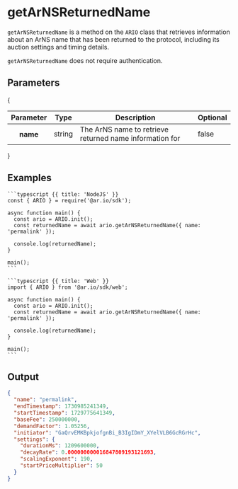
<HeroPattern />

# getArNSReturnedName

`getArNSReturnedName` is a method on the `ARIO` class that retrieves information about an ArNS name that has been returned to the protocol, including its auction settings and timing details.

`getArNSReturnedName` does not require authentication.

## Parameters

{
<div style={{textAlign: "center"}}>
    <table className="inline-table">
    <thead>
    <tr>
        <th>Parameter</th>
        <th>Type</th>
        <th>Description</th>
        <th>Optional</th>
    </tr>
    </thead>
    <tbody>
    <tr>
        <th>name</th>
        <td>string</td>
        <td>The ArNS name to retrieve returned name information for</td>
        <td>false</td>
    </tr>
    </tbody>
    </table>
</div>
}

## Examples

<CodeGroup title="getArNSReturnedName">

    ```typescript {{ title: 'NodeJS' }}
    const { ARIO } = require('@ar.io/sdk');

    async function main() {
      const ario = ARIO.init();
      const returnedName = await ario.getArNSReturnedName({ name: 'permalink' });

      console.log(returnedName);
    }

    main();
    ```

    ```typescript {{ title: 'Web' }}
    import { ARIO } from '@ar.io/sdk/web';

    async function main() {
      const ario = ARIO.init();
      const returnedName = await ario.getArNSReturnedName({ name: 'permalink' });

      console.log(returnedName);
    }

    main();
    ```

</CodeGroup>

## Output

```json
{
  "name": "permalink",
  "endTimestamp": 1730985241349,
  "startTimestamp": 1729775641349,
  "baseFee": 250000000,
  "demandFactor": 1.05256,
  "initiator": "GaQrvEMKBpkjofgnBi_B3IgIDmY_XYelVLB6GcRGrHc",
  "settings": {
    "durationMs": 1209600000,
    "decayRate": 0.000000000016847809193121693,
    "scalingExponent": 190,
    "startPriceMultiplier": 50
  }
}
```
